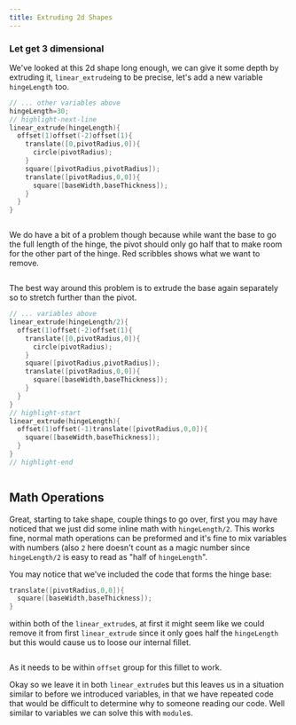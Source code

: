 ```yaml
---
title: Extruding 2d Shapes
---
```




### Let get 3 dimensional

We've looked at this 2d shape long enough, we can give it some depth by extruding it, `linear_extrude`ing to be precise, let's add a new variable `hingeLength` too.

```cpp
// ... other variables above
hingeLength=30;
// highlight-next-line
linear_extrude(hingeLength){
  offset(1)offset(-2)offset(1){
    translate([0,pivotRadius,0]){
      circle(pivotRadius);
    }
    square([pivotRadius,pivotRadius]);
    translate([pivotRadius,0,0]){
      square([baseWidth,baseThickness]);
    }
  }
}
```

<Image img={extrude} className="mb-8 bg-contain rounded-md overflow-hidden" />

We do have a bit of a problem though because while want the base to go the full length of the hinge, the pivot should only go half that to make room for the other part of the hinge.
Red scribbles shows what we want to remove.

<Image img={differenceMarkup} className="mb-8 bg-contain rounded-md overflow-hidden" />

The best way around this problem is to extrude the base again separately so to stretch further than the pivot.

```cpp
// ... variables above
linear_extrude(hingeLength/2){
  offset(1)offset(-2)offset(1){
    translate([0,pivotRadius,0]){
      circle(pivotRadius);
    }
    square([pivotRadius,pivotRadius]);
    translate([pivotRadius,0,0]){
      square([baseWidth,baseThickness]);
    }
  }
}
// highlight-start
linear_extrude(hingeLength){
  offset(1)offset(-1)translate([pivotRadius,0,0]){
    square([baseWidth,baseThickness]);
  }
}
// highlight-end
```

<Image img={extrude2} className="mb-8 bg-contain rounded-md overflow-hidden" />

## Math Operations

Great, starting to take shape, couple things to go over, first you may have noticed that we just did some inline math with `hingeLength/2`.
This works fine, normal math operations can be preformed and it's fine to mix variables with numbers (also `2` here doesn't count as a magic number since `hingeLength/2` is easy to read as "half of `hingeLength`".

You may notice that we've included the code that forms the hinge base:

```cpp
translate([pivotRadius,0,0]){
  square([baseWidth,baseThickness]);
}
```

within both of the `linear_extrude`s, at first it might seem like we could remove it from first `linear_extrude` since it only goes half the `hingeLength` but this would cause us to loose our internal fillet.

<Image img={noFillet} className="mb-8 bg-contain rounded-md overflow-hidden" />

As it needs to be within `offset` group for this fillet to work.

Okay so we leave it in both `linear_extrude`s but this leaves us in a situation similar to before we introduced variables, in that we have repeated code that would be difficult to determine why to someone reading our code.
Well similar to variables we can solve this with `module`s.
